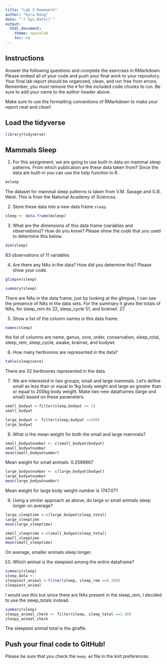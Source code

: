 ```yaml
---
title: "Lab 3 Homework"
author: "Kyra Kong"
date: "`r Sys.Date()`"
output:
  html_document:
    theme: spacelab
    toc: no
---
```


## Instructions
Answer the following questions and complete the exercises in RMarkdown. Please embed all of your code and push your final work to your repository. Your final lab report should be organized, clean, and run free from errors. Remember, you must remove the `#` for the included code chunks to run. Be sure to add your name to the author header above.  

Make sure to use the formatting conventions of RMarkdown to make your report neat and clean!  

## Load the tidyverse
```r
library(tidyverse)
```

## Mammals Sleep
1. For this assignment, we are going to use built-in data on mammal sleep patterns. From which publication are these data taken from? Since the data are built-in you can use the help function in R.
```r
msleep
```
The dataset for mammal sleep patterns is taken from V.M. Savage and G.B. West. This is from the National Academy of Sciences.


2. Store these data into a new data frame `sleep`.
```r
sleep <- data.frame(msleep)
```

3. What are the dimensions of this data frame (variables and observations)? How do you know? Please show the *code* that you used to determine this below.  
```r
dim(sleep)
```
83 observations of 11 variables


4. Are there any NAs in the data? How did you determine this? Please show your code.  
```r
glimpse(sleep)

summary(sleep)
```
There are NAs in the data frame, just by looking at the glimpse, I can see the presence of NAs in the data sets. For the summary it gives the totals of NAs, for sleep_rem its 22, sleep_cycle 51, and brainwt: 27.


5. Show a list of the column names is this data frame.
```r
names(sleep)
```
the list of columns are name, genus, vore, order, conservation, sleep_total, sleep_rem, sleep_cycle, awake, brainwt, and bodywt.


6. How many herbivores are represented in the data?  
```r
table(sleep$vore)

```
There are 32 herbivores represented in the data.


7. We are interested in two groups; small and large mammals. Let's define small as less than or equal to 1kg body weight and large as greater than or equal to 200kg body weight. Make two new dataframes (large and small) based on these parameters.
```r
small_bodywt <-filter(sleep,bodywt <= 1)
small_bodywt
```
```r
large_bodywt <- filter(sleep,bodywt >=200)
large_bodywt
```

8. What is the mean weight for both the small and large mammals?
```r
small_bodywtnumber <- c(small_bodywt$bodywt)
small_bodywtnumber
mean(small_bodywtnumber)
```
Mean weight for small animals: 0.2596667


```r
large_bodywtnumber <- c(large_bodywt$bodywt)
large_bodywtnumber
mean(large_bodywtnumber)
```
Mean weight for large body weight number is 1747.071


9. Using a similar approach as above, do large or small animals sleep longer on average?  
```r
large_sleeptime <-c(large_bodywt$sleep_total)
large_sleeptime
mean(large_sleeptime)
```

```r
small_sleeptime <-c(small_bodywt$sleep_total)
small_sleeptime
mean(small_sleeptime)
```

On average, smaller animals sleep longer.


10. Which animal is the sleepiest among the entire dataframe?
```r
summary(sleep)
sleep_data <- 
sleepiest_animal <-filter(sleep, sleep_rem ==0.100)
sleepiest_animal
```
I would use this but since there are NAs present in the sleep_rem, I decided to use the sleep_totals instead.
```r
summary(sleep)
sleepy_animal_check <- filter(sleep, sleep_total ==1.90)
sleepy_animal_check
```
The sleepiest animal total is the giraffe.


## Push your final code to GitHub!
Please be sure that you check the `keep md` file in the knit preferences.   